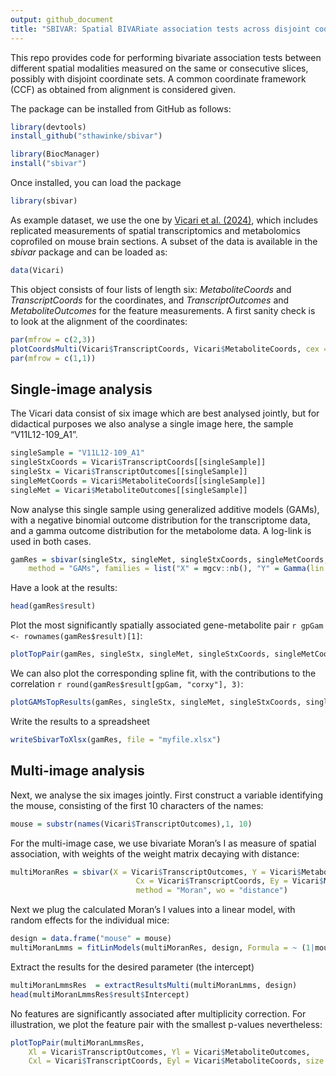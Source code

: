 ```yaml
---
output: github_document
title: "SBIVAR: Spatial BIVARiate association tests across disjoint coordinate sets<img src='inst/Sbivar.png' align='right' height='20%' width='20%'/>"
---
```


This repo provides code for performing bivariate association tests between different spatial modalities measured on the same or consecutive slices, possibly with disjoint coordinate sets. A common coordinate framework (CCF) as obtained from alignment is considered given.

<!-- % As introduced in our [preprint](). -->

The package can be installed from GitHub as follows:

```r
library(devtools)
install_github("sthawinke/sbivar")
```

```r
library(BiocManager)
install("sbivar")
```

Once installed, you can load the package

```r
library(sbivar)
```

As example dataset, we use the one by [Vicari et al. (2024)](https://doi.org/10.1038/s41587-023-01937-y), which includes replicated measurements of spatial transcriptomics and metabolomics coprofiled on mouse brain sections. A subset of the data is available in the _sbivar_ package and can be loaded as:

```r
data(Vicari)
```

This object consists of four lists of length six: _MetaboliteCoords_ and _TranscriptCoords_ for the coordinates, and _TranscriptOutcomes_ and _MetaboliteOutcomes_ for the feature measurements. A first sanity check is to look at the alignment of the coordinates:

```r
par(mfrow = c(2,3))
plotCoordsMulti(Vicari$TranscriptCoords, Vicari$MetaboliteCoords, cex = 0.25)
par(mfrow = c(1,1))
```

## Single-image analysis

The Vicari data consist of six image which are best analysed jointly, but for didactical purposes we also analyse a single image here, the sample "V11L12-109_A1".

```r
singleSample = "V11L12-109_A1"
singleStxCoords = Vicari$TranscriptCoords[[singleSample]]
singleStx = Vicari$TranscriptOutcomes[[singleSample]]
singleMetCoords = Vicari$MetaboliteCoords[[singleSample]]
singleMet = Vicari$MetaboliteOutcomes[[singleSample]]
```

Now analyse this single sample using generalized additive models (GAMs), with a negative binomial outcome distribution for the transcriptome data, and a gamma outcome distribution for the metabolome data. A log-link is used in both cases.

```r
gamRes = sbivar(singleStx, singleMet, singleStxCoords, singleMetCoords, 
    method = "GAMs", families = list("X" = mgcv::nb(), "Y" = Gamma(lin = "log")))
```

Have a look at the results:

```r
head(gamRes$result)
```

Plot the most significantly spatially associated gene-metabolite pair `r gpGam <- rownames(gamRes$result)[1]`:

```r
plotTopPair(gamRes, singleStx, singleMet, singleStxCoords, singleMetCoords)
```

We can also plot the corresponding spline fit, with the contributions to the correlation `r round(gamRes$result[gpGam, "corxy"], 3)`:

```r
plotGAMsTopResults(gamRes, singleStx, singleMet, singleStxCoords, singleMetCoords)
```

Write the results to a spreadsheet

```r
writeSbivarToXlsx(gamRes, file = "myfile.xlsx")
```

## Multi-image analysis

Next, we analyse the six images jointly. First construct a variable identifying the mouse, consisting of the first 10 characters of the names:

```r
mouse = substr(names(Vicari$TranscriptOutcomes),1, 10)
```

For the multi-image case, we use bivariate Moran's I as measure of spatial association, with weights of the weight matrix decaying with distance:

```r
multiMoranRes = sbivar(X = Vicari$TranscriptOutcomes, Y = Vicari$MetaboliteOutcomes, 
                            Cx = Vicari$TranscriptCoords, Ey = Vicari$MetaboliteCoords, 
                            method = "Moran", wo = "distance")
```

Next we plug the calculated Moran's I values into a linear model, with random effects for the individual mice:

```r
design = data.frame("mouse" = mouse)
multiMoranLmms = fitLinModels(multiMoranRes, design, Formula = ~ (1|mouse))
```

Extract the results for the desired parameter (the intercept)

```r
multiMoranLmmsRes  = extractResultsMulti(multiMoranLmms, design)
head(multiMoranLmmsRes$result$Intercept)
```

No features are significantly associated after multiplicity correction. For illustration, we plot the feature pair with the smallest p-values nevertheless:

```r
plotTopPair(multiMoranLmmsRes, 
    Xl = Vicari$TranscriptOutcomes, Yl = Vicari$MetaboliteOutcomes, 
    Cxl = Vicari$TranscriptCoords, Eyl = Vicari$MetaboliteCoords, size = 0.3)
```

<!-- A more extensive description of the sbivar functionality can be found in the vignette, which can be accessed by calling -->

<!-- ```{r openVignette, eval = FALSE} -->
<!-- browseVignettes("sbivar") -->
<!-- ``` -->
